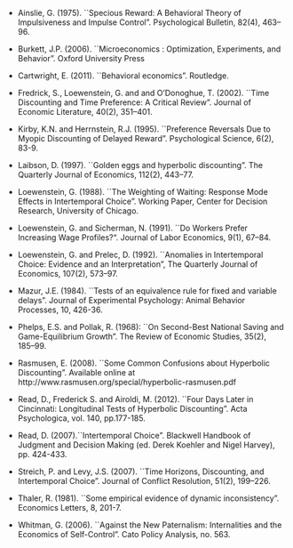 - Ainslie, G. (1975). ``Specious Reward: A Behavioral Theory of Impulsiveness and Impulse Control". Psychological Bulletin, 82(4), 463–96.

- Burkett, J.P. (2006). ``Microeconomics : Optimization, Experiments, and Behavior". Oxford University Press

- Cartwright, E. (2011). ``Behavioral economics". Routledge.

- Fredrick, S., Loewenstein, G. and and O’Donoghue, T. (2002). ``Time Discounting and Time Preference: A Critical Review". Journal of Economic Literature, 40(2), 351–401.

- Kirby, K.N. and Herrnstein, R.J. (1995). ``Preference Reversals Due to Myopic Discounting of Delayed Reward". Psychological Science, 6(2), 83-9.

- Laibson, D. (1997). ``Golden eggs and hyperbolic discounting". The Quarterly Journal of Economics, 112(2), 443–77.

- Loewenstein, G. (1988). ``The Weighting of Waiting: Response Mode Effects in Intertemporal Choice". Working Paper, Center for Decision Research, University of Chicago.

- Loewenstein, G. and Sicherman, N. (1991). ``Do Workers Prefer Increasing Wage Profiles?". Journal of Labor Economics, 9(1), 67–84.

- Loewenstein, G. and Prelec, D. (1992). ``Anomalies in Intertemporal Choice: Evidence and an Interpretation", The Quarterly Journal of Economics, 107(2), 573–97.

- Mazur, J.E. (1984). ``Tests of an equivalence rule for fixed and variable delays". Journal of Experimental Psychology: Animal Behavior Processes, 10, 426-36.

- Phelps, E.S. and Pollak, R. (1968): ``On Second-Best National Saving and Game-Equilibrium Growth". The Review of Economic Studies, 35(2), 185–99.

- Rasmusen, E. (2008). ``Some Common Confusions about Hyperbolic Discounting". Available online at http://www.rasmusen.org/special/hyperbolic-rasmusen.pdf 

- Read, D., Frederick S. and Airoldi, M. (2012). ``Four Days Later in Cincinnati: Longitudinal Tests of Hyperbolic Discounting". Acta Psychologica, vol. 140, pp.177-185.

- Read, D. (2007).``Intertemporal Choice". Blackwell Handbook of Judgment and Decision Making (ed. Derek Koehler and Nigel Harvey), pp. 424-433.

- Streich, P. and Levy, J.S. (2007). ``Time Horizons, Discounting, and Intertemporal Choice". Journal of Conflict Resolution, 51(2), 199–226.

- Thaler, R. (1981). ``Some empirical evidence of dynamic inconsistency". Economics Letters, 8, 201-7.

- Whitman, G. (2006). ``Against the New Paternalism: Internalities and the Economics of Self-Control". Cato Policy Analysis, no. 563.

